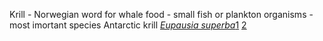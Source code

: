 Krill - Norwegian word for whale food - small fish or plankton organisms - most imortant species Antarctic krill ''[[Eupausia superba]]''[http://www.wikipedia.org/wiki/Euphausia_superba] [http://www.ecoscope.com/krill]